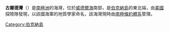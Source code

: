 {{unreferenced|time=2013-10-27T08:50:46+00:00}}
{{coord|78|0|S|45|0|W|source:GNIS|display=title}}

'''古爾德灣'''（{{lang-en|Gould Bay}}）是[[南極洲|南極洲]]的海灣，位於[[威德爾海|威德爾海]]南部，是[[伯克納島|伯克納島]]的東北端，由[[美國|美國]]探險隊發現，以該國海軍的地質學家命名，該海灣現時由[[南極條約體系|南極條約體系]]管理。

{{DEFAULTSORT:Gould Bay}}
[[Category:伯克納島|Category:伯克納島]]


{{QueenElizabethLand-geo-stub}}
